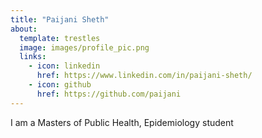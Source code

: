 ```yaml
---
title: "Paijani Sheth"
about: 
  template: trestles
  image: images/profile_pic.png
  links: 
    - icon: linkedin
      href: https://www.linkedin.com/in/paijani-sheth/
    - icon: github
      href: https://github.com/paijani
---
```


I am a Masters of Public Health, Epidemiology student
